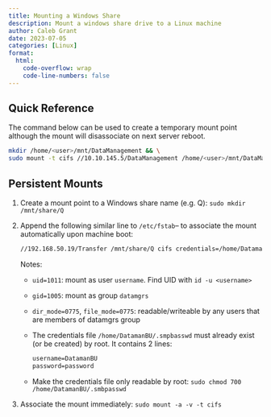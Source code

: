 ```yaml
---
title: Mounting a Windows Share
description: Mount a windows share drive to a Linux machine
author: Caleb Grant
date: 2023-07-05
categories: [Linux]
format:
  html:
    code-overflow: wrap
    code-line-numbers: false
---
```


## Quick Reference

The command below can be used to create a temporary mount point although the mount will disassociate on next server reboot.

```sh
mkdir /home/<user>/mnt/DataManagement && \
sudo mount -t cifs //10.10.145.5/DataManagement /home/<user>/mnt/DataManagement -o username=<user>,password="",uid=1000
```
  
## Persistent Mounts

1. Create a mount point to a Windows share name (e.g. Q):  `sudo mkdir /mnt/share/Q`
2. Append the following similar line to `/etc/fstab`-- to associate the mount automatically upon machine boot:

    ```sh
    //192.168.50.19/Transfer /mnt/share/Q cifs credentials=/home/DatamanBU/.smbpasswd,uid=1011,gid=1005,dir_mode=0775,file_mode=0775,rw 0 0
    ```
  
    Notes:

    - `uid=1011`: mount as user `username`. Find UID with `id -u <username>`
    - `gid=1005`: mount as group `datamgrs`
    - `dir_mode=0775`, `file_mode=0775`: readable/writeable by any users that are members of datamgrs group
    - The credentials file `/home/DatamanBU/.smpbasswd` must already exist (or be created) by root. It contains 2 lines:

        ```txt
        username=DatamanBU
        password=password
        ```

    - Make the credentials file only readable by root:  `sudo chmod 700 /home/DatamanBU/.smbpasswd`

3. Associate the mount immediately:  `sudo mount -a -v -t cifs`
